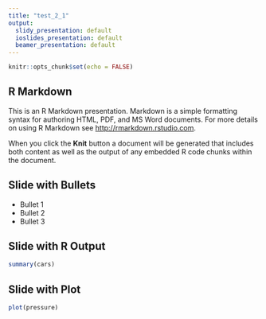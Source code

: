 ```yaml
---
title: "test_2_1"
output:
  slidy_presentation: default
  ioslides_presentation: default
  beamer_presentation: default
---
```


```r
knitr::opts_chunk$set(echo = FALSE)
```

## R Markdown

This is an R Markdown presentation. Markdown is a simple formatting syntax for authoring HTML, PDF, and MS Word documents. For more details on using R Markdown see <http://rmarkdown.rstudio.com>.

When you click the **Knit** button a document will be generated that includes both content as well as the output of any embedded R code chunks within the document.

## Slide with Bullets

- Bullet 1
- Bullet 2
- Bullet 3

## Slide with R Output

```r
summary(cars)
```

## Slide with Plot

```r
plot(pressure)
```

